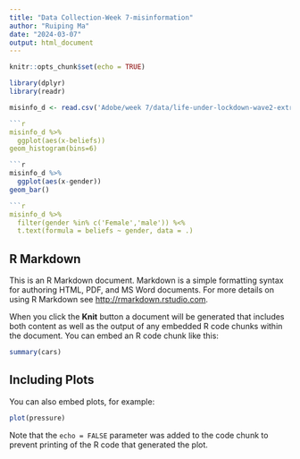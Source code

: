 ```yaml
---
title: "Data Collection-Week 7-misinformation"
author: "Ruiping Ma"
date: "2024-03-07"
output: html_document
---
```


```r
knitr::opts_chunk$set(echo = TRUE)

library(dplyr)
library(readr)

misinfo_d <- read.csv('Adobe/week 7/data/life-under-lockdown-wave2-extract.csv')

```r
misinfo_d %>%
  ggplot(aes(x-beliefs))
geom_histogram(bins=6)

```r
misinfo_d %>%
  ggplot(aes(x-gender))
geom_bar()

```r
misinfo_d %>%
  filter(gender %in% c('Female','male')) %<%
  t.text(formula = beliefs ~ gender, data = .)

```

## R Markdown

This is an R Markdown document. Markdown is a simple formatting syntax for authoring HTML, PDF, and MS Word documents. For more details on using R Markdown see <http://rmarkdown.rstudio.com>.

When you click the **Knit** button a document will be generated that includes both content as well as the output of any embedded R code chunks within the document. You can embed an R code chunk like this:

```r
summary(cars)
```

## Including Plots

You can also embed plots, for example:

```r
plot(pressure)
```

Note that the `echo = FALSE` parameter was added to the code chunk to prevent printing of the R code that generated the plot.

